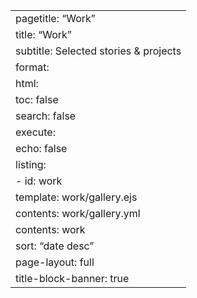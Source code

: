 ---
pagetitle: "Work"
title: "Work"
subtitle: Selected stories & projects
format:
  html:
    toc: false
search: false
execute:
  echo: false
listing:
  - id: work
    template: work/gallery.ejs
    contents: work/gallery.yml
contents: work
sort: "date desc"
page-layout: full
title-block-banner: true
---
